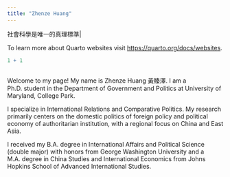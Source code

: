 ```yaml
---
title: "Zhenze Huang"
---
```


社會科學是唯一的真理標準| 

To learn more about Quarto websites visit <https://quarto.org/docs/websites>.

```r
1 + 1
```
```r

```


Welcome to my page! My name is Zhenze Huang 黃臻澤. I am a Ph.D. student in the Department of Government and Politics at University of Maryland, College Park. 

I specialize in International Relations and Comparative Politics. My research primarily centers on the domestic politics of foreign policy and political economy of authoritarian institution, with a regional focus on China and East Asia. 

I received my B.A. degree in International Affairs and Political Science (double major) with honors from George Washington University and a M.A. degree in China Studies and International Economics from Johns Hopkins School of Advanced International Studies. 






